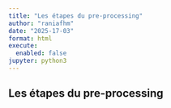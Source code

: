 ```yaml
---
title: "Les étapes du pre-processing"
author: "raniafhm"
date: "2025-17-03"
format: html
execute:
  enabled: false
jupyter: python3
---
```


## Les étapes du pre-processing 
